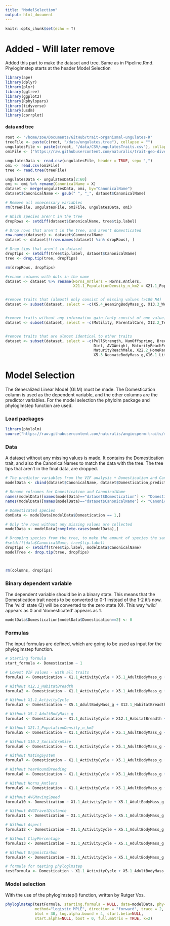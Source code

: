 ```yaml
---
title: "ModelSelection"
output: html_document
---
```


```r
knitr::opts_chunk$set(echo = T)
```

# Added - Will later remove

Added this part to make the dataset and tree. Same as in Pipeline.Rmd.
Phyloglmstep starts at the header Model Selection

```r
library(ape)
library(dplyr)
library(plyr)
library(ggtree)
library(ggplot2)
library(Rphylopars)
library(tidyverse)
library(usdm)
library(corrplot)
```

#### data and tree
```r
root <- "/home/zoe/Documents/GitHub/trait-organismal-ungulates-R"
treeFile <- paste(c(root, "/data/ungulates.tree"), collapse = "")
ungulatesFile <- paste(c(root, "/data/CSV/ungulatesTraits.csv"), collapse = "")
omiFile <- ("https://raw.githubusercontent.com/naturalis/trait-geo-diverse-ungulates/master/results/OMI/niche_traits.csv")

ungulatesData <- read.csv(ungulatesFile, header = TRUE, sep= ",")
omi <- read.csv(omiFile)
tree <- read.tree(treeFile)

ungulatesData <- ungulatesData[2:60]
omi <- omi %>% rename(CanonicalName = X)
dataset <- merge(ungulatesData, omi, by="CanonicalName")
dataset$CanonicalName <- gsub(" ", "_", dataset$CanonicalName)

# Remove all unnecessary variables 
rm(treeFile, ungulatesFile, omiFile, ungulatesData, omi)

# Which species aren't in the tree
dropRows <- setdiff(dataset$CanonicalName, tree$tip.label)

# Drop rows that aren't in the tree, and aren't domesticated
row.names(dataset) <- dataset$CanonicalName
dataset <- dataset[!(row.names(dataset) %in% dropRows), ]

# Drop tips that aren't in dataset
dropTips <- setdiff(tree$tip.label, dataset$CanonicalName)
tree <- drop.tip(tree, dropTips)

rm(dropRows, dropTips)

#rename columns with dots in the name
dataset <- dataset %>% rename(Horns_Antlers = Horns.Antlers,
                              X21.1_PopulationDensity_n_km2 = X21.1_PopulationDensity_n.km2)


#remove traits that (almost) only consist of missing values (>100 NA)
dataset <- subset(dataset, select = -c(X5.4_WeaningBodyMass_g, X13.3_WeaningHeadBodyLen_mm, X13.2_NeonateHeadBodyLen_mm, X18.1_BasalMetRate_mLO2hr, X5.2_BasalMetRateMass_g, X2.1_AgeatEyeOpening_d, X8.1_AdultForearmLen_mm, X10.1_PopulationGrpSize))


#remove traits without any information gain (only consist of one value)
dataset <- subset(dataset, select = -c(Motility, ParentalCare, X12.2_Terrestriality))


#remove traits that are almost identical to other traits
dataset <- subset(dataset, select = -c(PullStrength, NumOffspring, BreedingInterval, 
                                       Diet, AVGWeight, MaturityReachFemale,
                                       MaturityReachMale, X22.2_HomeRange_Indiv_km2,
                                       X5.3_NeonateBodyMass_g,X16.1_LittersPerYear,X7.1_DispersalAge_d))
```



# Model Selection
The Generalized Linear Model (GLM) must be made. The Domestication column is used as the dependent 
variable, and the other columns are the predictor variables. For the model selection the phylolm package 
and phyloglmstep function are used.


### Load packages
```r
library(phylolm)
source("https://raw.githubusercontent.com/naturalis/angiosperm-traits/master/phyloglmstep.R")
```


### Data

A dataset without any missing values is made. It contains the Domestication trait, and also the 
CanonicalNames to match the data with the tree. The tree tips that aren't in the final data, are dropped.

```r
# The predictor variables from the VIF analysis + Domestication and CanonicalNames
modelData <- cbind(dataset$CanonicalName, dataset$Domestication,predictors)

# Rename colnames for Domestication and CanonicalName
names(modelData)[names(modelData)=="dataset$Domestication"] <- "Domestication"
names(modelData)[names(modelData)=="dataset$CanonicalName"] <- "CanonicalName"

# Domesticated species
domData <- modelData[modelData$Domestication == 1,]

# Only the rows without any missing values are collected
modelData <- modelData[complete.cases(modelData),]

# Dropping species from the tree, to make the amount of species the same in the data and tree
#setdiff(data$CanonicalName, tree$tip.label)
dropTips <- setdiff(tree$tip.label, modelData$CanonicalName)
modelTree <- drop.tip(tree, dropTips)



rm(columns, dropTips)
```


### Binary dependent variable

The dependent variable should be in a binary state. This means that the Domestication trait needs to be
converted to 0-1 instead of the 1-2 it's now. The 'wild' state (2) will be converted to the zero state (0). This way 'wild' appears as 0 and 'domesticated' appears as 1.

```r
modelData$Domestication[modelData$Domestication==2] <- 0 
```

### Formulas

The input formulas are defined, which are going to be used as input for the phyloglmstep function.

```r
# Starting formula
start_formula <- Domestication ~ 1

# Lowest VIF values - with all traits
formula1 <- Domestication ~ X1.1_ActivityCycle + X5.1_AdultBodyMass_g + X12.1_HabitatBreadth + X21.1_PopulationDensity_n_km2 + X10.2_SocialGrpSize + MatingSystem + YearRoundBreeding + Horns_Antlers + AVGMovingSpeed + AVGTravelDistance + Aspect + ClayPercentage + OrganicCarbon

# Without X12.1_HabitatBreadth
formula2 <- Domestication ~ X1.1_ActivityCycle + X5.1_AdultBodyMass_g + X21.1_PopulationDensity_n_km2 + X10.2_SocialGrpSize + MatingSystem + YearRoundBreeding + Horns_Antlers + AVGMovingSpeed + AVGTravelDistance + Aspect + ClayPercentage + OrganicCarbon

# Without X1.1_ActivityCycle
formula3 <- Domestication ~ X5.1_AdultBodyMass_g + X12.1_HabitatBreadth + X21.1_PopulationDensity_n_km2 + X10.2_SocialGrpSize + MatingSystem + YearRoundBreeding + Horns_Antlers + AVGMovingSpeed + AVGTravelDistance + Aspect + ClayPercentage + OrganicCarbon

# Without X5.1_AdultBodyMass_g
formula4 <- Domestication ~ X1.1_ActivityCycle + X12.1_HabitatBreadth + X21.1_PopulationDensity_n_km2 + X10.2_SocialGrpSize + MatingSystem + YearRoundBreeding + Horns_Antlers + AVGMovingSpeed + AVGTravelDistance + Aspect + ClayPercentage + OrganicCarbon

# Without X21.1_PopulationDensity_n_km2
formula5 <- Domestication ~ X1.1_ActivityCycle + X5.1_AdultBodyMass_g + X12.1_HabitatBreadth + X10.2_SocialGrpSize + MatingSystem + YearRoundBreeding + Horns_Antlers + AVGMovingSpeed + AVGTravelDistance + Aspect + ClayPercentage + OrganicCarbon

# Without X10.2_SocialGrpSize
formula6 <- Domestication ~ X1.1_ActivityCycle + X5.1_AdultBodyMass_g + X12.1_HabitatBreadth + X21.1_PopulationDensity_n_km2 + MatingSystem + YearRoundBreeding + Horns_Antlers + AVGMovingSpeed + AVGTravelDistance + Aspect + ClayPercentage + OrganicCarbon

# Without MatingSystem
formula7 <- Domestication ~ X1.1_ActivityCycle + X5.1_AdultBodyMass_g + X12.1_HabitatBreadth + X21.1_PopulationDensity_n_km2 + X10.2_SocialGrpSize + MatingSystem + YearRoundBreeding + Horns_Antlers + AVGMovingSpeed + AVGTravelDistance + Aspect + ClayPercentage + OrganicCarbon

# Without YearRoundBreeding
formula8 <- Domestication ~ X1.1_ActivityCycle + X5.1_AdultBodyMass_g + X12.1_HabitatBreadth + X21.1_PopulationDensity_n_km2 + X10.2_SocialGrpSize + MatingSystem + YearRoundBreeding + Horns_Antlers + AVGMovingSpeed + AVGTravelDistance + Aspect + ClayPercentage + OrganicCarbon

# Without Horns_Antlers
formula9 <- Domestication ~ X1.1_ActivityCycle + X5.1_AdultBodyMass_g + X12.1_HabitatBreadth + X21.1_PopulationDensity_n_km2 + X10.2_SocialGrpSize + MatingSystem + YearRoundBreeding + Horns_Antlers + AVGMovingSpeed + AVGTravelDistance + Aspect + ClayPercentage + OrganicCarbon

# Without AVGMovingSpeed
formula10 <- Domestication ~ X1.1_ActivityCycle + X5.1_AdultBodyMass_g + X12.1_HabitatBreadth + X21.1_PopulationDensity_n_km2 + X10.2_SocialGrpSize + MatingSystem + YearRoundBreeding + Horns_Antlers + AVGTravelDistance + Aspect + ClayPercentage + OrganicCarbon

# Without AVGTravelDistance
formula11 <- Domestication ~ X1.1_ActivityCycle + X5.1_AdultBodyMass_g + X12.1_HabitatBreadth + X21.1_PopulationDensity_n_km2 + X10.2_SocialGrpSize + MatingSystem + YearRoundBreeding + Horns_Antlers + AVGMovingSpeed + Aspect + ClayPercentage + OrganicCarbon

# Without Aspect
formula12 <- Domestication ~ X1.1_ActivityCycle + X5.1_AdultBodyMass_g + X12.1_HabitatBreadth + X21.1_PopulationDensity_n_km2 + X10.2_SocialGrpSize + MatingSystem + YearRoundBreeding + Horns_Antlers + AVGMovingSpeed + AVGTravelDistance + ClayPercentage + OrganicCarbon

# Without ClayPercentage
formula13 <- Domestication ~ X1.1_ActivityCycle + X5.1_AdultBodyMass_g + X12.1_HabitatBreadth + X21.1_PopulationDensity_n_km2 + X10.2_SocialGrpSize + MatingSystem + YearRoundBreeding + Horns_Antlers + AVGMovingSpeed + AVGTravelDistance + Aspect + OrganicCarbon

# Without OrganicCarbon
formula14 <- Domestication ~ X1.1_ActivityCycle + X5.1_AdultBodyMass_g + X12.1_HabitatBreadth + X21.1_PopulationDensity_n_km2 + X10.2_SocialGrpSize + MatingSystem + YearRoundBreeding + Horns_Antlers + AVGMovingSpeed + AVGTravelDistance + Aspect + ClayPercentage
```

```r
# formula for testing phyloglmstep
testFormula <- Domestication ~ X1.1_ActivityCycle + X5.1_AdultBodyMass_g + X12.1_HabitatBreadth + X21.1_PopulationDensity_n_km2 + X10.2_SocialGrpSize + MatingSystem + YearRoundBreeding + Horns_Antlers + AVGMovingSpeed + AVGTravelDistance + Aspect + ClayPercentage + OrganicCarbon
```

### Model selection

With the use of the phyloglmstep() function, written by Rutger Vos.

```r
phyloglmstep(testFormula, starting.formula = NULL, data=modelData, phy=modelTree, 
             method="logistic_MPLE", direction = "forward", trace = 2, 
             btol = 30, log.alpha.bound = 4, start.beta=NULL, 
             start.alpha=NULL, boot = 0, full.matrix = TRUE, k=2)
```


